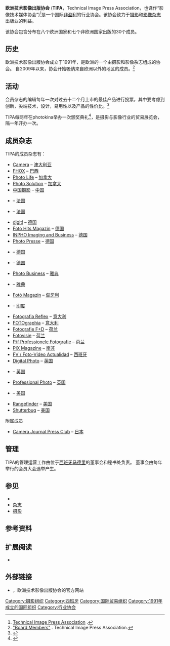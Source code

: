 {{infobox organization
| name = 欧洲技术影像出版协会
| revenue = 
| leader_name = 托马斯·格尔沃斯
| leader_title2 = 
| leader_name2 = 
| board_of_directors = 
| key_people = 
| affiliations = 
| budget = 
| budget_year = 
| revenue_year = 
| language = 英语
| disbursements = 
| expenses = 
| expenses_year = 
| endowment = 
| staff = 
| staff_year = 
| slogan = 
| mission = 
| leader_title = 主席
| membership_year = 
| image = TIPA logo 160 116.jpg
| formation = {{start date and age|1991|4|16|paren=yes}}
| alt = 
| caption = 欧洲技术影像出版协会的标志
| map = 
| map_size = 
| map_alt = 
| map_caption = 
| abbreviation = TIPA
| motto = 
| founder = 
| membership = 摄影与影像杂志
| type = 国际[[非政府组织|非政府组织]]
| registration_id = <!-- for non-profit org -->
| status = 
| purpose = [[商会|商会]]
| headquarters = [[西班牙|西班牙]] [[马德里|马德里]]
| location = 
| coords = {{coord|40.4501|-3.7726|region:ES_type:landmark|display=inline,title}}
| services = 
| fields = 
| website = {{URL|tipa.com}}
}}
'''欧洲技术影像出版协会''' ('''TIPA'''，Technical Image Press Association，也译作“影像技术媒体协会”)<ref name="website">[http://www.tipa.com Technical Image Press Association] {{Wayback|url=http://www.tipa.com/ |date=20080501145347 }}.</ref>是一个国际[[非盈利|非盈利]]的行业协会。该协会致力于[[摄影|摄影]]和[[影像|影像]][[杂志|杂志]]出版业的利益。

该协会包含分布在八个欧洲国家和七个非欧洲国家出版的30个成员。

== 历史 ==
欧洲技术影像出版协会成立于1991年，是欧洲的一个由摄影和影像杂志组成的协会。 自2009年以来，协会开始吸纳来自欧洲以外的地区的成员。<ref name="history">[http://www.tipa.com/english/people.html "Board Members"] {{Wayback|url=http://www.tipa.com/english/people.html |date=20181207173252 }}. Technical Image Press Association.</ref>

== 活动 ==
会员杂志的编辑每年一次对过去十二个月上市的最佳产品进行投票，其中要考虑到创新，尖端技术，设计，易用性以及产品的性价比。<ref name="news">{{cite press release|url=http://www.photographymonthly.com/News-and-Reviews/2011/4/TIPA-Awards-2011|title=TIPA Awards 2011|date=21 April 2011|website=Photography Monthly|archive-url=https://web.archive.org/web/20110424125024/http://www.photographymonthly.com/News-and-Reviews/2011/4/TIPA-Awards-2011|archive-date=2011-04-24|access-date=2020-12-02|dead-url=no}}</ref>

TIPA每两年在photokina举办一次颁奖典礼<ref name="directory">{{Cite web |url=http://www.photostartsheet.com/photographic-associations.html |title=Photo associations |accessdate=2020-12-02 |archive-date=2018-08-31 |archive-url=https://web.archive.org/web/20180831104317/https://www.photostartsheet.com/photographic-associations.html |dead-url=no }}</ref>，{{link-en|photokina|photokina}}是摄影与影像行业的贸易展览会，隔一年开办一次。

== 成员杂志 ==

TIPA的成员杂志有：
{{div col|colwidth=30em}}
* [[Camera_(Australian_magazine)|Camera]] – [[澳大利亚|澳大利亚]]
* [[FHOX|FHOX]] – [[巴西|巴西]]
* [[Photo_Life|Photo Life]] – [[加拿大|加拿大]]
* [[Photo_Solution|Photo Solution]] – [[加拿大|加拿大]]
* [[中国摄影|中国摄影]] – [[中国|中国]]
* {{link-fr|Fisheye|Fisheye (magazine)}} – [[法国|法国]]
* {{link-fr|Réponses Photo}} – [[法国|法国]]
* [[digit!|digit!]] – [[德国|德国]]
* [[Foto_Hits_Magazin|Foto Hits Magazin]] – [[德国|德国]]
* [[INPHO_Imaging_and_Business|INPHO Imaging and Business]] – [[德国|德国]]
* [[Photo_Presse|Photo Presse]] – [[德国|德国]]
* {{link-de|Photographie|Photographie (Magazin)}} – [[德国|德国]]
* {{link-de|ProfiFoto}} – [[德国|德国]]
* [[Photo_Business|Photo Business]] – [[雅典|雅典]]
* {{link-en|Photographos|Photographos}} – [[雅典|雅典]]
* [[Fotó_Magazin|Fotó Magazin]] – [[匈牙利|匈牙利]]
* {{link-en|Better Photography|Better Photography}} – [[印度|印度]]
* [[Fotografia_Reflex|Fotografia Reflex]] – [[意大利|意大利]]
* [[FOTOgraphia|FOTOgraphia]] – [[意大利|意大利]]
* [[Fotografie_F+D|Fotografie F+D]] – [[荷兰|荷兰]]
* [[Fotovisie|Fotovisie]] – [[荷兰|荷兰]]
* [[P/f_Professionele_Fotografie|P/f Professionele Fotografie]] – [[荷兰|荷兰]]
* [[PiX_Magazine|PiX Magazine]] – [[南非|南非]]
* [[FV_/_Foto-Vídeo_Actualidad|FV / Foto-Vídeo Actualidad]] – [[西班牙|西班牙]]
* [[Digital_Photo|Digital Photo]] – [[英国|英国]]
* {{link-en|Practical Photography|Practical Photography}} – [[英国|英国]]
* [[Professional_Photo|Professional Photo]] – [[英国|英国]]
* {{link-en|photo District News|photo District News}} – [[美国|美国]]
* [[Rangefinder_(magazine)|Rangefinder]] – [[美国|美国]]
* [[Shutterbug_(magazine)|Shutterbug]] – [[美国|美国]]
{{div col end}}

; 附属成员

* [[Camera_Journal_Press_Club|Camera Journal Press Club]] – [[日本|日本]]

== 管理 ==
TIPA的管理运营工作由位于[[西班牙|西班牙]][[马德里|马德里]]的董事会和秘书处负责。 董事会由每年举行的会员大会选举产生。

== 参见 ==
{{portal|行业协会|摄影}}

* {{le|photokina}}
* [[杂志|杂志]]
* [[摄影|摄影]]
{{clear}}

== 参考资料 ==
{{reflist|30em}}

== 扩展阅读 ==

* {{cite web|title=Dans quelle mesure peut-on se fier aux prix TIPA ?|url=https://www.lesnumeriques.com/appareil-photo-numerique/dans-quelle-mesure-peut-on-se-fier-prix-tipa-a2723.html|date=22 April 2016|language=fr|trans-title=To what extent can we rely on TIPA awards?|website={{ill|Les Numériques|fr}}|access-date=2020-12-02|archive-date=2018-08-31|archive-url=https://web.archive.org/web/20180831104113/https://www.lesnumeriques.com/appareil-photo-numerique/dans-quelle-mesure-peut-on-se-fier-prix-tipa-a2723.html|dead-url=no}}

== 外部链接 ==

* {{URL|tipa.com}}，欧洲技术影像出版协会的官方网站

{{Authority control}}
[[Category:摄影组织|Category:摄影组织]]
[[Category:西班牙|Category:西班牙]]
[[Category:国际贸易组织|Category:国际贸易组织]]
[[Category:1991年成立的国际组织|Category:1991年成立的国际组织]]
[[Category:行业协会|Category:行业协会]]